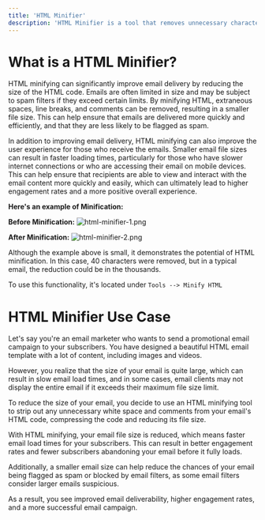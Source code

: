 ```yaml
---
title: 'HTML Minifier'
description: 'HTML Minifier is a tool that removes unnecessary characters and optimizes HTML code, reducing its size and improving its loading time. '
---
```

# What is a HTML Minifier?
HTML minifying can significantly improve email delivery by reducing the size of the HTML code. Emails are often limited in size and may be subject to spam filters if they exceed certain limits. By minifying HTML, extraneous spaces, line breaks, and comments can be removed, resulting in a smaller file size. This can help ensure that emails are delivered more quickly and efficiently, and that they are less likely to be flagged as spam.

In addition to improving email delivery, HTML minifying can also improve the user experience for those who receive the emails. Smaller email file sizes can result in faster loading times, particularly for those who have slower internet connections or who are accessing their email on mobile devices. This can help ensure that recipients are able to view and interact with the email content more quickly and easily, which can ultimately lead to higher engagement rates and a more positive overall experience.

**Here's an example of Minification:**

**Before Minification:**
![html-minifier-1.png](/images/html-minimized-4.png)

**After Minification:**
![html-minifier-2.png](/images/html-minimized-3.png)

Although the example above is small, it demonstrates the potential of HTML minification. In this case, 40 characters were removed, but in a typical email, the reduction could be in the thousands.

To use this functionality, it's located under `Tools --> Minify HTML`

# HTML Minifier Use Case
<Note>
Let's say you're an email marketer who wants to send a promotional email campaign to your subscribers. You have designed a beautiful HTML email template with a lot of content, including images and videos.
 
However, you realize that the size of your email is quite large, which can result in slow email load times, and in some cases, email clients may not display the entire email if it exceeds their maximum file size limit.
 
To reduce the size of your email, you decide to use an HTML minifying tool to strip out any unnecessary white space and comments from your email's HTML code, compressing the code and reducing its file size.
 
With HTML minifying, your email file size is reduced, which means faster email load times for your subscribers. This can result in better engagement rates and fewer subscribers abandoning your email before it fully loads.
 
Additionally, a smaller email size can help reduce the chances of your email being flagged as spam or blocked by email filters, as some email filters consider larger emails suspicious.
 
As a result, you see improved email deliverability, higher engagement rates, and a more successful email campaign.
</Note>
